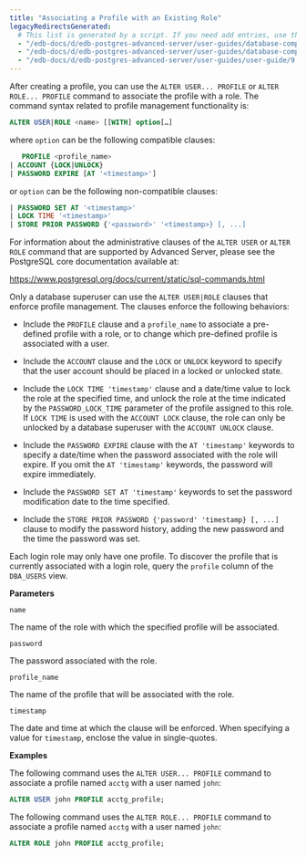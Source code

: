 ```yaml
---
title: "Associating a Profile with an Existing Role"
legacyRedirectsGenerated:
  # This list is generated by a script. If you need add entries, use the `legacyRedirects` key.
  - "/edb-docs/d/edb-postgres-advanced-server/user-guides/database-compatibility-for-oracle-developers-guide/9.6/Database_Compatibility_for_Oracle_Developers_Guide_v9.6.1.033.html"
  - "/edb-docs/d/edb-postgres-advanced-server/user-guides/database-compatibility-for-oracle-developers-guide/9.5/Database_Compatibility_for_Oracle_Developers_Guide.1.033.html"
  - "/edb-docs/d/edb-postgres-advanced-server/user-guides/user-guide/9.5/EDB_Postgres_Enterprise_Guide.1.030.html"
---
```


<div id="associating_a_profile_with_an_existing_role" class="registered_link"></div>

After creating a profile, you can use the `ALTER USER... PROFILE` or `ALTER ROLE... PROFILE` command to associate the profile with a role. The command syntax related to profile management functionality is:

```sql
ALTER USER|ROLE <name> [[WITH] option[…]
```

where `option` can be the following compatible clauses:

```sql
   PROFILE <profile_name>
| ACCOUNT {LOCK|UNLOCK}
| PASSWORD EXPIRE [AT '<timestamp>']
```

or `option` can be the following non-compatible clauses:

```sql
| PASSWORD SET AT '<timestamp>'
| LOCK TIME '<timestamp>'
| STORE PRIOR PASSWORD {'<password>' '<timestamp>} [, ...]
```

For information about the administrative clauses of the `ALTER USER` or `ALTER ROLE` command that are supported by Advanced Server, please see the PostgreSQL core documentation available at:

<https://www.postgresql.org/docs/current/static/sql-commands.html>

Only a database superuser can use the `ALTER USER|ROLE` clauses that enforce profile management. The clauses enforce the following behaviors:

-   Include the `PROFILE` clause and a `profile_name` to associate a pre-defined profile with a role, or to change which pre-defined profile is associated with a user.

-   Include the `ACCOUNT` clause and the `LOCK` or `UNLOCK` keyword to specify that the user account should be placed in a locked or unlocked state.

-   Include the `LOCK TIME 'timestamp'` clause and a date/time value to lock the role at the specified time, and unlock the role at the time indicated by the `PASSWORD_LOCK_TIME` parameter of the profile assigned to this role. If `LOCK TIME` is used with the `ACCOUNT LOCK` clause, the role can only be unlocked by a database superuser with the `ACCOUNT UNLOCK` clause.

-   Include the `PASSWORD EXPIRE` clause with the `AT 'timestamp'` keywords to specify a date/time when the password associated with the role will expire. If you omit the `AT 'timestamp'` keywords, the password will expire immediately.

-   Include the `PASSWORD SET AT 'timestamp'` keywords to set the password modification date to the time specified.

-   Include the `STORE PRIOR PASSWORD {'password' 'timestamp} [, ...]` clause to modify the password history, adding the new password and the time the password was set.

Each login role may only have one profile. To discover the profile that is currently associated with a login role, query the `profile` column of the `DBA_USERS` view.

**Parameters**

`name`

The name of the role with which the specified profile will be associated.

`password`

The password associated with the role.

`profile_name`

The name of the profile that will be associated with the role.

`timestamp`

The date and time at which the clause will be enforced. When specifying a value for `timestamp`, enclose the value in single-quotes.

**Examples**

The following command uses the `ALTER USER... PROFILE` command to associate a profile named `acctg` with a user named `john`:

```sql
ALTER USER john PROFILE acctg_profile;
```

The following command uses the `ALTER ROLE... PROFILE` command to associate a profile named `acctg` with a user named `john`:

```sql
ALTER ROLE john PROFILE acctg_profile;
```
